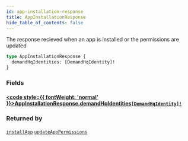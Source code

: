 ```yaml
---
id: app-installation-response
title: AppInstallationResponse
hide_table_of_contents: false
---
```








The response recieved when an app is installed or the permissions are updated

```graphql
type AppInstallationResponse {
  demandHqIdentities: [DemandHqIdentity]!
}
```


### Fields

#### [<code style={{ fontWeight: 'normal' }}>AppInstallationResponse.<b>demandHqIdentities</b></code>](#)<Bullet />[`[DemandHqIdentity]!`](/demand/api/graphql-admin/reference/objects/demand-hq-identity) <Badge class="secondary" text="non-null"/> <Badge class="secondary" text="object"/>
> 
> 



### Returned by

[`installApp`](/demand/api/graphql-admin/reference/mutations/install-app)  <Badge class="secondary" text="mutation"/><Bullet />[`updateAppPermissions`](/demand/api/graphql-admin/reference/mutations/update-app-permissions)  <Badge class="secondary" text="mutation"/>



